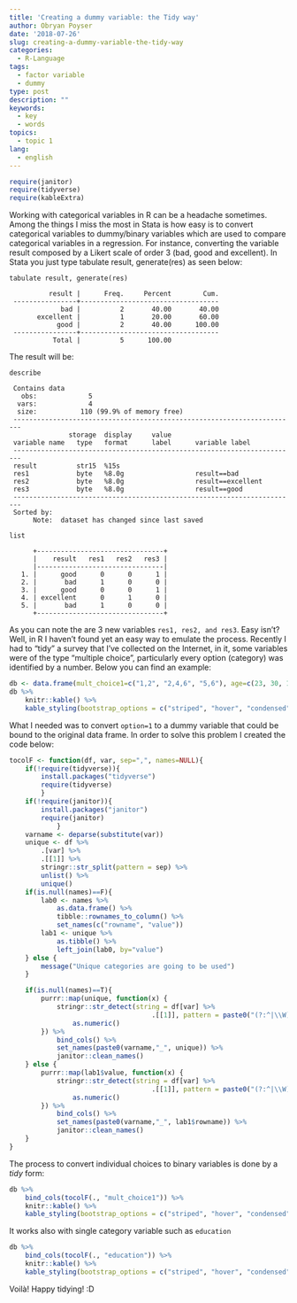 ```yaml
---
title: 'Creating a dummy variable: the Tidy way'
author: Obryan Poyser
date: '2018-07-26'
slug: creating-a-dummy-variable-the-tidy-way
categories:
  - R-Language
tags:
  - factor variable
  - dummy
type: post
description: ""
keywords:
  - key
  - words
topics:
  - topic 1
lang:
  - english
---
```


```r
require(janitor)
require(tidyverse)
require(kableExtra)
```


Working with categorical variables in R can be a headache sometimes. Among the things I miss the most in Stata is how easy is to convert categorical variables to dummy/binary variables which are used to compare categorical variables in a regression. For instance, converting the variable result composed by a Likert scale of order 3 (bad, good and excellent). In Stata you just type tabulate result, generate(res) as seen below:

```
tabulate result, generate(res)

          result |      Freq.     Percent        Cum.
 ----------------+-----------------------------------
             bad |          2       40.00       40.00
       excellent |          1       20.00       60.00
            good |          2       40.00      100.00
 ----------------+-----------------------------------
           Total |          5      100.00

```

The result will be:

```
describe

 Contains data
   obs:             5
  vars:             4
  size:           110 (99.9% of memory free)
 ------------------------------------------------------------------------
               storage  display     value
 variable name   type   format      label      variable label
 ------------------------------------------------------------------------
 result          str15  %15s
 res1            byte   %8.0g                  result==bad
 res2            byte   %8.0g                  result==excellent
 res3            byte   %8.0g                  result==good
 ------------------------------------------------------------------------
 Sorted by:
      Note:  dataset has changed since last saved

list

      +--------------------------------+
      |    result   res1   res2   res3 |
      |--------------------------------|
   1. |      good      0      0      1 |
   2. |       bad      1      0      0 |
   3. |      good      0      0      1 |
   4. | excellent      0      1      0 |
   5. |       bad      1      0      0 |
      +--------------------------------+
```

As you can note the are 3 new variables `res1, res2, and res3`. Easy isn’t? Well, in R I haven’t found yet an easy way to emulate the process. Recently I had to “tidy” a survey that I’ve collected on the Internet, in it, some variables were of the type “multiple choice”, particularly every option (category) was identified by a number. Below you can find an example:

```r
db <- data.frame(mult_choice1=c("1,2", "2,4,6", "5,6"), age=c(23, 30, 18), education=c("primary", "secondary", "tertiary"))
db %>%
    knitr::kable() %>%
    kable_styling(bootstrap_options = c("striped", "hover", "condensed", "responsive"))
```

What I needed was to convert `option=1` to a dummy variable that could be bound to the original data frame. In order to solve this problem I created the code below:

```r
tocolF <- function(df, var, sep=",", names=NULL){
    if(!require(tidyverse)){
        install.packages("tidyverse")
        require(tidyverse)
        }
    if(!require(janitor)){
        install.packages("janitor")
        require(janitor)
            }
    varname <- deparse(substitute(var))
    unique <- df %>%
        .[var] %>%
        .[[1]] %>%
        stringr::str_split(pattern = sep) %>%
        unlist() %>%
        unique()
    if(is.null(names)==F){
        lab0 <- names %>%
            as.data.frame() %>%
            tibble::rownames_to_column() %>%
            set_names(c("rowname", "value"))
        lab1 <- unique %>%
            as.tibble() %>%
            left_join(lab0, by="value")
    } else {
        message("Unique categories are going to be used")
    }

    if(is.null(names)==T){
        purrr::map(unique, function(x) {
            stringr::str_detect(string = df[var] %>%
                                    .[[1]], pattern = paste0("(?:^|\\W)", x, "(?:$|\\W)")) %>%
                as.numeric()
        }) %>%
            bind_cols() %>%
            set_names(paste0(varname,"_", unique)) %>%
            janitor::clean_names()
    } else {
        purrr::map(lab1$value, function(x) {
            stringr::str_detect(string = df[var] %>%
                                    .[[1]], pattern = paste0("(?:^|\\W)", x, "(?:$|\\W)")) %>%
                as.numeric()
        }) %>%
            bind_cols() %>%
            set_names(paste0(varname,"_", lab1$rowname)) %>%
            janitor::clean_names()
    }
}
```

The process to convert individual choices to binary variables is done by a _tidy_ form:

```r
db %>%
    bind_cols(tocolF(., "mult_choice1")) %>%
    knitr::kable() %>%
    kable_styling(bootstrap_options = c("striped", "hover", "condensed", "responsive"))
```

It works also with single category variable such as `education`

```r
db %>%
    bind_cols(tocolF(., "education")) %>%
    knitr::kable() %>%
    kable_styling(bootstrap_options = c("striped", "hover", "condensed", "responsive"))
```

Voilà! Happy tidying! :D
